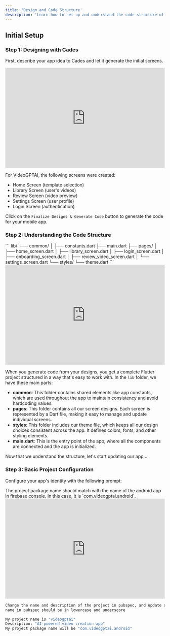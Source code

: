 ```yaml
---
title: 'Design and Code Structure'
description: 'Learn how to set up and understand the code structure of VideoGPTAI'
---
```

## Initial Setup

### Step 1: Designing with Cades

First, describe your app idea to Cades and let it generate the initial screens.

<iframe
  width="100%"
  height="315"
  src="https://www.youtube.com/embed/bEcuUsLhPww"
  title="YouTube video player"
  frameborder="0"
  allow="accelerometer; autoplay; clipboard-write; encrypted-media; gyroscope; picture-in-picture"
  allowfullscreen
></iframe>



For VideoGPTAI, the following screens were created:

- Home Screen (template selection)
- Library Screen (user's videos)
- Review Screen (video preview)
- Settings Screen (user profile)
- Login Screen (authentication)

Click on the `Finalize Designs & Generate Code` button to generate the code for your mobile app.

### Step 2: Understanding the Code Structure

<Card title="Understanding Generated Code Structure" icon="folder-tree">
```
lib/
├── common/
│   ├── constants.dart
├── main.dart
├── pages/
│   ├── home_screen.dart
│   ├── library_screen.dart
│   ├── login_screen.dart
│   ├── onboarding_screen.dart
│   ├── review_video_screen.dart
│   └── settings_screen.dart
└── styles/
    └── theme.dart
```
</Card>

<iframe
  width="100%"
  height="315"
  src="https://www.youtube.com/embed/_AsM44UIIPk"
  title="YouTube video player"
  frameborder="0"
  allow="accelerometer; autoplay; clipboard-write; encrypted-media; gyroscope; picture-in-picture"
  allowfullscreen
></iframe>

When you generate code from your designs, you get a complete Flutter project structured in a way that's easy to work with. In the `lib` folder, we have these main parts:
- **common**: This folder contains shared elements like app constants, which are used throughout the app to maintain consistency and avoid hardcoding values.
- **pages**: This folder contains all our screen designs. Each screen is represented by a Dart file, making it easy to manage and update individual screens.
- **styles**: This folder includes our theme file, which keeps all our design choices consistent across the app. It defines colors, fonts, and other styling elements.
- **main.dart**: This is the entry point of the app, where all the components are connected and the app is initialized.

Now that we understand the structure, let's start updating our app...

### Step 3: Basic Project Configuration

Configure your app's identity with the following prompt:

<Note>
  The project package name should match with the name of the android app in firebase console. In this case, it is `com.videogptai.android`.
</Note>

<iframe
  width="100%"
  height="315"
  src="https://www.youtube.com/embed/yKzrjRHxSmc"
  title="YouTube video player"
  frameborder="0"
  allow="accelerometer; autoplay; clipboard-write; encrypted-media; gyroscope; picture-in-picture"
  allowfullscreen
></iframe>

```bash
Change the name and description of the project in pubspec, and update all imports in main.dart and use the change_app_package_name to update it
name in pubspec should be in lowercase and underscore

My project name is "videogptai"
Description: "AI-powered video creation app"
My project package name will be "com.videogptai.android"
```
